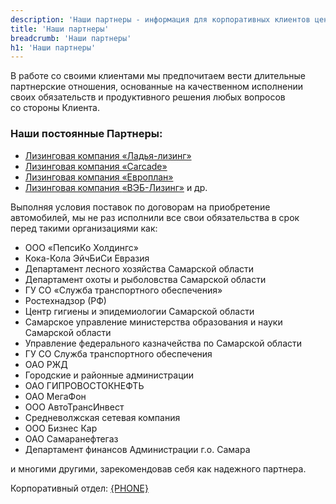 ```yaml
---
description: 'Наши партнеры - информация для корпоративных клиентов центра Альфа.'
title: 'Наши партнеры'
breadcrumb: 'Наши партнеры'
h1: 'Наши партнеры'
---
```



<p>
	 В&nbsp;работе со&nbsp;своими клиентами мы&nbsp;предпочитаем вести длительные партнерские отношения, основанные на&nbsp;качественном исполнении своих обязательств и&nbsp;продуктивного решения любых вопросов со&nbsp;стороны Клиента.
</p>
<h3> Наши постоянные Партнеры:</h3>
<ul>
	<li><a href="/corporate_clients/our_partners/Ladja-lizing/">Лизинговая компания <nobr>«Ладья-лизинг»</nobr></a></li>
	<li><a target="_blank" href="http://carcade.com/">Лизинговая компания «Carcade»</a></li>
	<li><a target="_blank" href="http://www.leasing.ru/">Лизинговая компания «Европлан»</a></li>
	<li><a target="_blank" href="http://veb-leasing.ru/">Лизинговая компания <nobr>«ВЭБ-Лизинг»</nobr></a> и&nbsp;др.</li>
</ul>
<p>
	 Выполняя условия поставок по&nbsp;договорам на&nbsp;приобретение автомобилей, мы&nbsp;не&nbsp;раз исполнили все свои обязательства в&nbsp;срок перед такими организациями как:
</p>
<ul>
	<li><nobr>ООО «ПепсиКо Холдингс»</nobr></li>
	<li><nobr>Кока-Кола</nobr> ЭйчБиСи Евразия</li>
	<li>Департамент лесного хозяйства Самарской области</li>
	<li>Департамент охоты и&nbsp;рыболовства Самарской области</li>
	<li>ГУ&nbsp;СО&nbsp;«Служба транспортного обеспечения»</li>
	<li>Ростехнадзор (РФ)</li>
	<li>Центр гигиены и&nbsp;эпидемиологии Самарской области</li>
	<li>Самарское управление министерства образования и&nbsp;науки Самарской области</li>
	<li>Управление федерального казначейства по&nbsp;Самарской области</li>
	<li>ГУ&nbsp;СО&nbsp;Служба транспортного обеспечения</li>
	<li>ОАО РЖД</li>
	<li>Городские и&nbsp;районные администрации</li>
	<li>ОАО ГИПРОВОСТОКНЕФТЬ</li>
	<li>ОАО МегаФон</li>
	<li>ООО АвтоТрансИнвест</li>
	<li>Средневолжская сетевая компания</li>
	<li>ООО Бизнес Кар</li>
	<li>ОАО Самаранефтегаз</li>
	<li>Департамент финансов Администрации г.о. Самара</li>
</ul>
<p>
	 и&nbsp;многими&nbsp;другими, зарекомендовав себя как надежного партнера.
</p>
<p>
	 Корпоративный отдел:&nbsp;<a href={`tel:${phoneFormat(PHONE)}`}>{PHONE}</a>
</p>